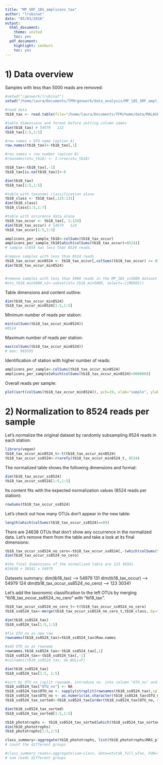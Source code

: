 ```yaml
---
title: "MP_SRF_18S_amplicons_tax"
author: "lrubinat"
date: "05/03/2016"
output:
  html_document:
    theme: united
    toc: yes
  pdf_document:
    highlight: zenburn
    toc: yes
---
```


<!--- INITIALIZATION
```r
#error hook to kill knitr in case of errors
library(knitr)
knit_hooks$set(error = function(x, options) stop(x))
opts_chunk$set(cache=TRUE, autodep=TRUE)
```
--->

# 1) Data overview

Samples with less than 5000 reads are removed: 

``` r
#setwd("/genwork/lrubinat")
setwd("/home/laura/Documents/TFM/genwork/data_analysis/MP_18S_SRF_amplicons/MP_SRF_18S_amplicons_tax/")

#read data 
tb18_tax <- read.table(file="/home/laura/Documents/TFM/home/data/MALASPINA/Malaspina_18S_Surface/table_with_BLAST/MP_18S_SRF_MAS_BM_SILVA_classif_tab.txt", head=TRUE, fill=TRUE)

#table dimensions and format before setting column names
dim(tb18_tax) # 54979   132
tb18_tax[1:5,1:5]

#row names = OTU name (option A)
row.names(tb18_tax)<-tb18_tax[,1]

#row names = row number (option B)
#rownames(otu_tb18) <- 1:nrow(otu_tb18)

tb18_tax<-tb18_tax[,-1]
tb18_tax[is.na(tb18_tax)]<-0

dim(tb18_tax)
tb18_tax[1:5,1:5]

#table with taxonomi classification alone
tb18_class <- tb18_tax[,125:131]
dim(tb18_class)
tb18_class[1:5,1:7]

#table with occurence data alone
tb18_tax_occur <- tb18_tax[, 1:124]
dim(tb18_tax_occur) # 54979   124
tb18_tax_occur[1:5,1:5]

amplicons_per_sample_tb18<-colSums(tb18_tax_occur)
amplicons_per_sample_tb18[which(colSums(tb18_tax_occur)<8524)]
# sample st054 has less than 8524 reads.

#remove samples with less than 8524 reads
tb18_tax_occur_min8524 <- tb18_tax_occur[,colSums(tb18_tax_occur) >= 8524]
dim(tb18_tax_occur_min8524)


#remove samples with less than 5000 reads in the MP_18S_ss5000 dataset (so that we can compare the relative abundance of 16S and 18S OTUs considering the same samples)
#otu_tb16_min5000_v2<-subset(otu_tb16_min5000, select=-c(MD985))
```

Table dimensions and content outline:

```r
dim(tb18_tax_occur_min8524)
tb18_tax_occur_min8524[1:5,1:5]
```

Minimum number of reads per station:

```r
min(colSums(tb18_tax_occur_min8524)) 
#8524
```

Maximum number of reads per station:

```r
max(colSums(tb18_tax_occur_min8524)) 
# max: 965595
```

Identification of station with higher number of reads:

```r
amplicons_per_sample<-colSums(tb18_tax_occur_min8524)
amplicons_per_sample[which(colSums(tb18_tax_occur_min8524)>900000)]
```

Overall reads per sample:

``` r
plot(sort(colSums(tb18_tax_occur_min8524)), pch=19, xlab="sample", ylab="reads per sample", cex=0.9)
```


# 2) Normalization to 8524 reads per sample

Let's normalize the original dataset by randomly subsampling 8524 reads in each station:

``` r
library(vegan)
tb18_tax_occur_min8524_t<-t(tb18_tax_occur_min8524)
tb18_tax_occur_ss8524<-rrarefy(tb18_tax_occur_min8524_t, 8524)
```

The normalized table shows the following dimensions and format:

```r
dim(tb18_tax_occur_ss8524)
tb18_tax_occur_ss8524[1:5,1:5]
```

Its content fits with the expected normalization values (8524 reads per station):

``` r
rowSums(tb18_tax_occur_ss8524)
```

Let's check out how many OTUs don't appear in the new table:

```r
length(which(colSums(tb18_tax_occur_ss8524)==0)) 
```

There are 24638 OTUs that don't show any occurrence in the normalized data. Let's remove them from the table and take a look at its final dimensions:

```r
tb18_tax_occur_ss8524_no_cero<-tb18_tax_occur_ss8524[,-(which(colSums(tb18_tax_occur_ss8524)==0))]
dim(tb18_tax_occur_ss8524_no_cero)

#the final dimensions of the normalized table are 123 30341.
#24638 + 30341 = 54979
```

Datasets summary:
dim(tb18_tax) --> 54979   131
dim(tb18_tax_occur) --> 54979   124
dim(tb18_tax_occur_ss8524_no_cero) --> 123 30341

Let's add the taxonomic classification to the left OTUs by merging "tb18_tax_occur_ss8524_no_cero" with "tb18_tax".

```r
tb18_tax_occur_ss8524_no_cero_t<-t(tb18_tax_occur_ss8524_no_cero)
tb18_ss8524_tax<-merge(tb18_tax_occur_ss8524_no_cero_t,tb18_class, by="row.names")

dim(tb18_ss8524_tax)
tb18_ss8524_tax[1:5,1:5]

#fix OTU_no as new row
rownames(tb18_ss8524_tax)=tb18_ss8524_tax$Row.names

#add OTU_no as rowname
rownames.tb18_ss8524_tax<-tb18_ss8524_tax[,1]
tb18_ss8524_tax<-tb18_ss8524_tax[,-1]
#colnames(tb18_ss8524_tax, do.NULL=F)

dim(tb18_ss8524_tax)
tb18_ss8524_tax[1:5, 1:5]

#sort by OTU_no (split rowname, introduce no. into column "OTU_no" and sort)
tb18_ss8524_tax["OTU_no"] <- NA
tb18_ss8524_tax$OTU_no <- sapply(strsplit(rownames(tb18_ss8524_tax),split= "\\_"),'[',2)
tb18_ss8524_tax$OTU_no <- as.numeric(as.character(tb18_ss8524_tax$OTU_no))
tb18_ss8524_tax_sorted<-tb18_ss8524_tax[order(tb18_ss8524_tax$OTU_no, decreasing = FALSE), ]

dim(tb18_ss8524_tax_sorted)
tb18_ss8524_tax_sorted[1:5,1:5]
```

```r
tb18_phototrophs <- tb18_ss8524_tax_sorted[which(tb18_ss8524_tax_sorted$MAS_plus_BM_plus_SILVA_class != "NA"),]
dim(tb18_phototrophs)
tb18_phototrophs[1:5,1:5]
```

```r

class_summary<-aggregate(tb18_phototrophs, list(tb18_phototrophs$MAS_plus_BM_plus_SILVA_class), length)
# count the different groups

#class_summary_reads<-aggregate(sum~class, data=otutab_full_wTax, FUN="sum") 
# sum reads different groups
```






